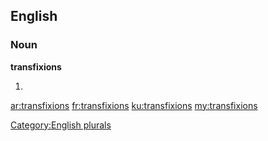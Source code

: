 ==English==

===Noun===
'''transfixions'''

# {{plural of|[[transfixion]]}}

[[Category:English plurals]]

[[ar:transfixions]]
[[fr:transfixions]]
[[ku:transfixions]]
[[my:transfixions]]
